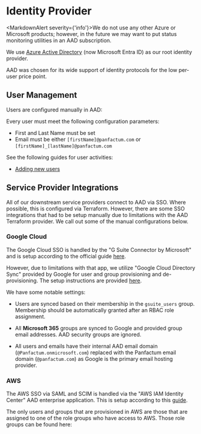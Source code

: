 

# Identity Provider

<MarkdownAlert severity={'info'}>We do not use any other Azure or Microsoft products; however, in the future we may want to put status monitoring utilities in an AAD
    subscription.</MarkdownAlert>

We use [Azure Active Directory](https://www.microsoft.com/en-us/security/business/identity-access/microsoft-entra-id)
(now Microsoft Entra ID) as our root identity provider.

AAD was chosen for its wide support of identity protocols for the low per-user price point.

## User Management

Users are configured manually in AAD:

<UsersImage/>

Every user must meet the following configuration parameters:

- First and Last Name must be set
- Email must be either `[firstName]@panfactum.com` or `[firstName]_[lastName]@panfactum.com`

See the following guides for user activities:

- [Adding new users](/company/engineering/guides/access-control/new-user-setup)

## Service Provider Integrations

All of our downstream service providers connect to AAD via SSO. Where possible, this is configured via Terraform.
However, there are some SSO integrations that had to be setup manually due to limitations with the AAD Terraform
provider. We call out some of the manual configurations below.

### Google Cloud

The Google Cloud SSO is handled by the "G Suite Connector by Microsoft" and is setup according to the
official guide [here](https://learn.microsoft.com/en-us/entra/identity/saas-apps/google-apps-tutorial).

However, due to limitations with that app, we utilize "Google Cloud Directory Sync" provided by Google
for user and group provisioning and de-provisioning. The setup instructions are provided [here](https://apps.google.com/supportwidget/articlehome?hl=en&article_url=https%3A%2F%2Fsupport.google.com%2Fa%2Fanswer%2F10616183%3Fhl%3Den&assistant_id=generic-unu&product_context=10616183&product_name=UnuFlow&trigger_context=a).

We have some notable settings:

- Users are synced based on their membership in the `gsuite_users` group. Membership should be automatically
  granted after an RBAC role assignment.

- All **Microsoft 365** groups are synced to Google and provided group email addresses. AAD security groups are ignored.

- All users and emails have their internal AAD email domain (`@Panfactum.onmicrosoft.com`) replaced with the Panfactum email
  domain (`@panfactum.com`) as Google is the primary email hosting provider.

### AWS

The AWS SSO via SAML and SCIM is handled via the "AWS IAM Identity Center" AAD enterprise application.
This is setup according to this [guide](https://learn.microsoft.com/en-us/entra/identity/saas-apps/aws-single-sign-on-tutorial).

The only users and groups that are provisioned in AWS are those that are assigned to one of the role groups who have
access to AWS. Those role groups can be found here:

<AWSImage/>









